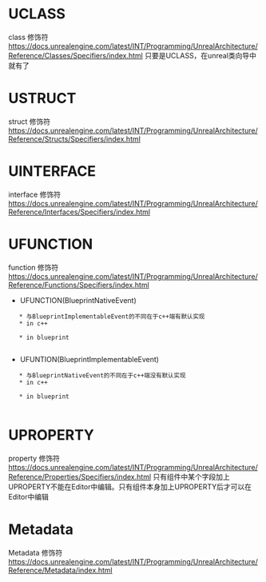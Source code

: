 






= UCLASS =
class 修饰符
https://docs.unrealengine.com/latest/INT/Programming/UnrealArchitecture/Reference/Classes/Specifiers/index.html
只要是UCLASS，在unreal类向导中就有了

= USTRUCT =
struct 修饰符
https://docs.unrealengine.com/latest/INT/Programming/UnrealArchitecture/Reference/Structs/Specifiers/index.html

= UINTERFACE =
interface 修饰符
https://docs.unrealengine.com/latest/INT/Programming/UnrealArchitecture/Reference/Interfaces/Specifiers/index.html

= UFUNCTION =
function 修饰符
https://docs.unrealengine.com/latest/INT/Programming/UnrealArchitecture/Reference/Functions/Specifiers/index.html
* UFUNCTION(BlueprintNativeEvent) 
	* 与BlueprintImplementableEvent的不同在于c++端有默认实现
	* in c++
{{{class = "brush:c++"
	class AMyActor : public AActor {
		UFUNCTION(BlueprintNativeEvent)
		void Foo();
		virtual void Foo_Implementation();
		virtual void BeginPlay() override;
	}
	void AMyActor::Foo_Implementation() {
		GEngine->AddOnScreenDebugMessage(-1, 5, FColor::Yellow, TEXT("this is c++'s implementation"));
	}
	virtual void AMyActor::BeginPlay() {
		Foo();
	}
}}}
	* in blueprint
	{{file:BlueprintNativeEvent.png}}

* UFUNTION(BlueprintImplementableEvent)
	* 与BlueprintNativeEvent的不同在于c++端没有默认实现
	* in c++
{{{class = "brush:c++"
	class AMyActor : public AActor {
		UFUNCTION(BlueprintImplementableEvent)
		void Foo();
		virtual void BeginPlay() override;
	}	
	virtual void AMyActor::BeginPlay() {
		Foo();
	}
}}}
	* in blueprint
	{{file:BlueprintImplementableEvent.png}}

= UPROPERTY =
property 修饰符
https://docs.unrealengine.com/latest/INT/Programming/UnrealArchitecture/Reference/Properties/Specifiers/index.html
只有组件中某个字段加上UPROPERTY不能在Editor中编辑。只有组件本身加上UPROPERTY后才可以在Editor中编辑

= Metadata =
Metadata 修饰符
https://docs.unrealengine.com/latest/INT/Programming/UnrealArchitecture/Reference/Metadata/index.html

